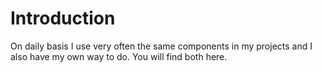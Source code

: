 <Meta title="Getting started/Introduction" />

# Introduction

On daily basis I use very often the same components in my projects and I also have my own way to do. You will find both here.
